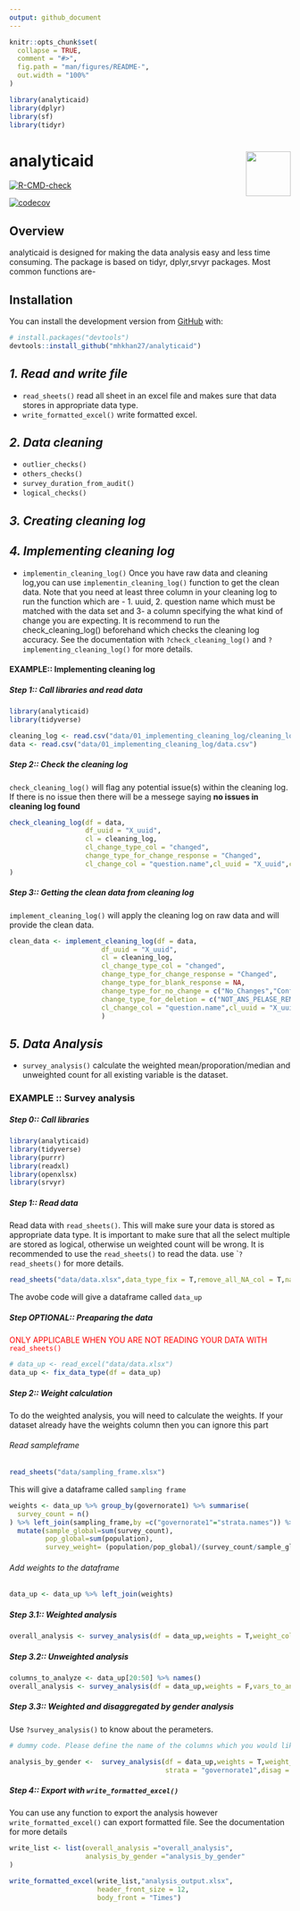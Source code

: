 ```yaml
---
output: github_document
---
```




```r
knitr::opts_chunk$set(
  collapse = TRUE,
  comment = "#>",
  fig.path = "man/figures/README-",
  out.width = "100%"
)
```


```r
library(analyticaid)
library(dplyr)
library(sf)
library(tidyr)
```
# analyticaid <img src='man/figures/analyticaid.png' align="right" height="80.5" />


<!-- badges: start -->
[![R-CMD-check](https://github.com/mhkhan27/analyticaid/actions/workflows/R-CMD-check.yaml/badge.svg)](https://github.com/mhkhan27/analyticaid/actions/workflows/R-CMD-check.yaml)

[![codecov](https://codecov.io/gh/mhkhan27/analyticaid/branch/master/graph/badge.svg?token=99gpTJv9Rz)](https://codecov.io/gh/mhkhan27/analyticaid)

<!-- badges: end -->


## Overview
analyticaid is designed for making the data analysis easy and less time consuming. The package is based on tidyr, dplyr,srvyr packages. Most common functions are- 

## Installation

You can install the development version from [GitHub](https://github.com/) with:

``` r
# install.packages("devtools")
devtools::install_github("mhkhan27/analyticaid")

```


***1. Read and write file***
----

* `read_sheets()` read all sheet in an excel file and makes sure that data stores in appropriate data type. 
* `write_formatted_excel()` write formatted excel.

***2. Data cleaning***
----

* `outlier_checks()` 
* `others_checks()`
* `survey_duration_from_audit()`
* `logical_checks()`


***3. Creating cleaning log***
----


***4. Implementing cleaning log***
----

* `implementin_cleaning_log()` Once you have raw data and cleaning log,you can use `implementin_cleaning_log()` function to get the clean data. Note that you need at least three column in your cleaning log to run the function which are - 1. uuid, 2. question name which must be matched with the data set and 3- a column specifying the what kind of change you are expecting. It is recommend to run the check_cleaning_log() beforehand which checks the cleaning log accuracy. See the documentation with `?check_cleaning_log()` and `?implementing_cleaning_log()` for more details. 

#### EXAMPLE:: Implementing cleaning log 

##### Step 1:: Call libraries and read data
``` r
library(analyticaid)
library(tidyverse)

cleaning_log <- read.csv("data/01_implementing_cleaning_log/cleaning_log.csv")
data <- read.csv("data/01_implementing_cleaning_log/data.csv")

```

##### Step 2:: Check the cleaning log 

`check_cleaning_log()` will flag any potential issue(s) within the cleaning log. If there is no issue then there will be a messege saying **no issues in cleaning log found**

``` r
check_cleaning_log(df = data,
                   df_uuid = "X_uuid",
                   cl = cleaning_log,
                   cl_change_type_col = "changed",
                   change_type_for_change_response = "Changed",
                   cl_change_col = "question.name",cl_uuid = "X_uuid",cl_new_val = "new.value"
)

```
##### Step 3:: Getting the clean data from cleaning log 

`implement_cleaning_log()` will apply the cleaning log on raw data and will provide the clean data.  

``` r
clean_data <- implement_cleaning_log(df = data,
                       df_uuid = "X_uuid",
                       cl = cleaning_log,
                       cl_change_type_col = "changed",
                       change_type_for_change_response = "Changed",
                       change_type_for_blank_response = NA,
                       change_type_for_no_change = c("No_Changes","Confirmed"),
                       change_type_for_deletion = c("NOT_ANS_PELASE_REMOVE", "From must be deleted"),
                       cl_change_col = "question.name",cl_uuid = "X_uuid",cl_new_val = "new.value"
                       )

```


***5. Data Analysis***
---
* `survey_analysis()` calculate the weighted mean/proporation/median and unweighted count for all existing variable is the dataset. 



### EXAMPLE :: Survey analysis 

##### Step 0:: Call libraries

``` r
library(analyticaid)
library(tidyverse)
library(purrr)
library(readxl)
library(openxlsx)
library(srvyr)


```




##### Step 1:: Read data
Read data with `read_sheets()`. This will make sure your data is stored as appropriate data type. It is important to make sure that all the select multiple are stored as logical, otherwise un weighted count will be wrong. It is recommended to use the `read_sheets()` to read the data. use ``?read_sheets()` for more details. 

``` r
read_sheets("data/data.xlsx",data_type_fix = T,remove_all_NA_col = T,na_strings = c("NA",""," "))
```
The avobe code will give a dataframe  called `data_up`



##### Step OPTIONAL:: Preaparing the data

<span style="color: red;">ONLY APPLICABLE WHEN YOU ARE NOT READING YOUR DATA WITH `read_sheets()`</span>

``` r
# data_up <- read_excel("data/data.xlsx")
data_up <- fix_data_type(df = data_up)
```


##### Step 2:: Weight calculation
To do the weighted analysis, you will need to calculate the weights. If your dataset already have the weights column then you can ignore this part

###### Read sampleframe
``` r
read_sheets("data/sampling_frame.xlsx")

```


This will give a dataframe called `sampling frame`

``` r
weights <- data_up %>% group_by(governorate1) %>% summarise(
  survey_count = n()
) %>% left_join(sampling_frame,by =c("governorate1"="strata.names")) %>% 
  mutate(sample_global=sum(survey_count),
         pop_global=sum(population),
         survey_weight= (population/pop_global)/(survey_count/sample_global)) %>% select(governorate1,survey_weight)

```



###### Add weights to the dataframe
``` r
data_up <- data_up %>% left_join(weights)
```





##### Step 3.1:: Weighted analysis

``` r
overall_analysis <- survey_analysis(df = data_up,weights = T,weight_column = "survey_weight",strata = "governorate1")

```

##### Step 3.2:: Unweighted analysis

``` r
columns_to_analyze <- data_up[20:50] %>% names() 
overall_analysis <- survey_analysis(df = data_up,weights = F,vars_to_analyze = columns_to_analyze )

```

##### Step 3.3:: Weighted and disaggregated by gender analysis

Use `?survey_analysis()` to know about the perameters. 

``` r
# dummy code. Please define the name of the columns which you would like to analyze. Default will analyze all the variables exist in the dataset. 

analysis_by_gender <-  survey_analysis(df = data_up,weights = T,weight_column = "survey_weight",vars_to_analyze = columns_to_analyze,
                                       strata = "governorate1",disag = c("va_child_income","gender_speaker"))
```



##### Step 4:: Export with `write_formatted_excel()`
You can use any function to export the analysis however `write_formatted_excel()` can export formatted file. See the documentation for more details

``` r
write_list <- list(overall_analysis ="overall_analysis",
                   analysis_by_gender ="analysis_by_gender"
)

write_formatted_excel(write_list,"analysis_output.xlsx",
                      header_front_size = 12,
                      body_front = "Times")
```





